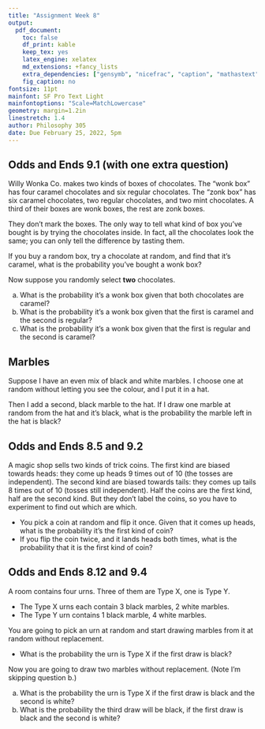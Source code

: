 ```yaml
---
title: "Assignment Week 8"
output:
  pdf_document:
    toc: false
    df_print: kable
    keep_tex: yes
    latex_engine: xelatex
    md_extensions: +fancy_lists
    extra_dependencies: ["gensymb", "nicefrac", "caption", "mathastext"]
    fig_caption: no
fontsize: 11pt
mainfont: SF Pro Text Light
mainfontoptions: "Scale=MatchLowercase"
geometry: margin=1.2in
linestretch: 1.4
author: Philosophy 305
date: Due February 25, 2022, 5pm
---
```




## Odds and Ends 9.1 (with one extra question)

Willy Wonka Co. makes two kinds of boxes of chocolates. The "wonk box" has four caramel chocolates and six regular chocolates. The "zonk box" has six caramel chocolates, two regular chocolates, and two mint chocolates. A third of their boxes are wonk boxes, the rest are zonk boxes.

They don't mark the boxes. The only way to tell what kind of box you've bought is by trying the chocolates inside. In fact, all the chocolates look the same; you can only tell the difference by tasting them.

If you buy a random box, try a chocolate at random, and find that it's caramel, what is the probability you've bought a wonk box?

Now suppose you randomly select **two** chocolates.

a. What is the probability it's a wonk box given that both chocolates are caramel?
b. What is the probability it's a wonk box given that the first is caramel and the second is regular?
c. What is the probability it's a wonk box given that the first is regular and the second is caramel?

## Marbles

Suppose I have an even mix of black and white marbles. I choose one at random without letting you see the colour, and I put it in a hat.

Then I add a second, black marble to the hat. If I draw one marble at random from the hat and it's black, what is the probability the marble left in the hat is black?

## Odds and Ends 8.5 and 9.2

A magic shop sells two kinds of trick coins. The first kind are biased towards heads: they come up heads 9 times out of 10 (the tosses are independent). The second kind are biased towards tails: they comes up tails 8 times out of 10 (tosses still independent). Half the coins are the first kind, half are the second kind. But they don't label the coins, so you have to experiment to find out which are which.

- You pick a coin at random and flip it once. Given that it comes up heads, what is the probability it's the first kind of coin?
- If you flip the coin twice, and it lands heads both times, what is the probability that it is the first kind of coin?

## Odds and Ends 8.12 and 9.4

A room contains four urns. Three of them are Type X, one is Type Y.

- The Type X urns each contain 3 black marbles, 2 white marbles.
- The Type Y urn contains 1 black marble, 4 white marbles.

You are going to pick an urn at random and start drawing marbles from it at random without replacement.

- What is the probability the urn is Type X if the first draw is black?

Now you are going to draw two marbles without replacement. (Note I'm skipping question b.)

a.    What is the probability the urn is Type X if the first draw is black and the second is white? \setcounter{enumi}{2}
c.    What is the probability the third draw will be black, if the first draw is black and the second is white?